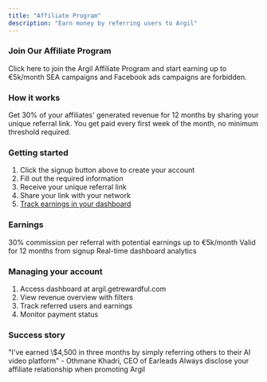 ```yaml
---
title: "Affiliate Program"
description: "Earn money by referring users to Argil"
---
```


### Join Our Affiliate Program

<CardGroup cols="1">
  <Card title="Start Earning Now" icon="rocket" href="https://argil.getrewardful.com/signup">
    Click here to join the Argil Affiliate Program and start earning up to €5k/month
  </Card>
</CardGroup>

<Warning>
  SEA campaigns and Facebook ads campaigns are forbidden.
</Warning>

### How it works

Get 30% of your affiliates' generated revenue for 12 months by sharing your unique referral link. You get paid every first week of the month, no minimum threshold required.

### Getting started

1. Click the signup button above to create your account
2. Fill out the required information
3. Receive your unique referral link
4. Share your link with your network
5. [Track earnings in your dashboard](https://argil.getrewardful.com/)

### Earnings

<CardGroup cols="2">
  <Card title="Revenue Share" icon="money-bill">
    30% commission per referral with potential earnings up to €5k/month
  </Card>
  <Card title="Duration" icon="clock">
    Valid for 12 months from signup
  </Card>
  <Card title="Tracking" icon="chart-line">
    Real-time dashboard analytics
  </Card>
</CardGroup>

### Managing your account

1. Access dashboard at argil.getrewardful.com
2. View revenue overview with filters
3. Track referred users and earnings
4. Monitor payment status

### Success story

<Note>
  "I've earned \$4,500 in three months by simply referring others to their AI video platform" - Othmane Khadri, CEO of Earleads
</Note>

<Warning>
  Always disclose your affiliate relationship when promoting Argil
</Warning>